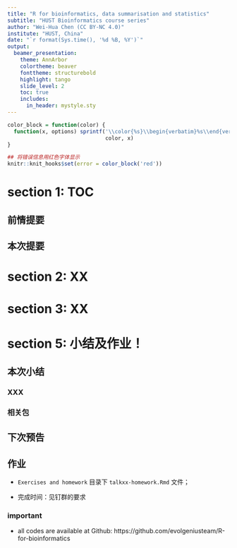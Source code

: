 ```yaml
---
title: "R for bioinformatics, data summarisation and statistics"
subtitle: "HUST Bioinformatics course series"
author: "Wei-Hua Chen (CC BY-NC 4.0)"
institute: "HUST, China"
date: "`r format(Sys.time(), '%d %B, %Y')`"
output: 
  beamer_presentation:
    theme: AnnArbor
    colortheme: beaver
    fonttheme: structurebold
    highlight: tango
    slide_level: 2
    toc: true
    includes:
      in_header: mystyle.sty
---
```


```r
color_block = function(color) {
  function(x, options) sprintf('\\color{%s}\\begin{verbatim}%s\\end{verbatim}',
                               color, x)
}

## 将错误信息用红色字体显示
knitr::knit_hooks$set(error = color_block('red'))
```

# section 1: TOC

## 前情提要

## 本次提要


# section 2: XX



# section 3: XX


# section 5: 小结及作业！

## 本次小结

### XXX



### 相关包


## 下次预告


## 作业

-   ```Exercises and homework``` 目录下 ```talkxx-homework.Rmd``` 文件；

- 完成时间：见钉群的要求

### important
* all codes are available at Github: https://github.com/evolgeniusteam/R-for-bioinformatics

